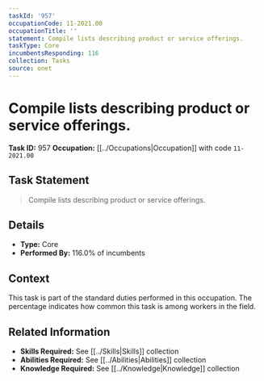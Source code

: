 ```yaml
---
taskId: '957'
occupationCode: 11-2021.00
occupationTitle: ''
statement: Compile lists describing product or service offerings.
taskType: Core
incumbentsResponding: 116
collection: Tasks
source: onet
---
```

# Compile lists describing product or service offerings.

**Task ID:** 957
**Occupation:** [[../Occupations|Occupation]] with code `11-2021.00`

## Task Statement

> Compile lists describing product or service offerings.

## Details

- **Type:** Core
- **Performed By:** 116.0% of incumbents

## Context

This task is part of the standard duties performed in this occupation. The percentage indicates how common this task is among workers in the field.

## Related Information

- **Skills Required:** See [[../Skills|Skills]] collection
- **Abilities Required:** See [[../Abilities|Abilities]] collection
- **Knowledge Required:** See [[../Knowledge|Knowledge]] collection
